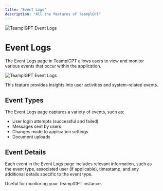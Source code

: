 ```yaml
---
title: "Event Logs"
description: "All the features of TeamplGPT"
---
```



<Image
  src="/images/features/event-logs/header-image.png"
  height={1080}
  width={1920}
  quality={100}
  alt="TeamplGPT Event Logs"
/>

# Event Logs

The Event Logs page in TeamplGPT allows users to view and monitor various events that occur within the application.

<Image
  src="/images/features/event-logs/event-logs.png"
  height={1080}
  width={1920}
  quality={100}
  alt="TeamplGPT Event Logs"
/>

This feature provides insights into user activities and system-related events.

## Event Types

The Event Logs page captures a variety of events, such as:

- User login attempts (successful and failed)
- Messages sent by users
- Changes made to application settings
- Document uploads

## Event Details

Each event in the Event Logs page includes relevant information, such as the event type, associated user (if applicable), timestamp, and any additional details specific to the event type.

Useful for monitoring your TeamplGPT instance.
